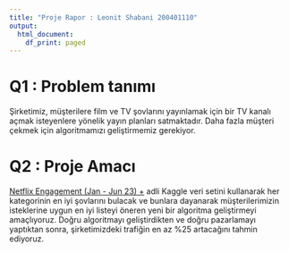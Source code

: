 ```yaml
---
title: "Proje Rapor : Leonit Shabani 200401110"
output:
  html_document:
    df_print: paged
---
```


# Q1 : Problem tanımı

Şirketimiz, müşterilere film ve TV şovlarını yayınlamak için bir TV kanalı açmak isteyenlere yönelik yayın planları satmaktadır. Daha fazla müşteri çekmek için algoritmamızı geliştirmemiz gerekiyor.

# Q2 : Proje Amacı

[Netflix Engagement (Jan - Jun 23) +](https://www.kaggle.com/datasets/vassyesboy/netflix-engagement-jan-jun-23) adli Kaggle veri setini kullanarak her kategorinin en iyi şovlarını bulacak ve bunlara dayanarak müşterilerimizin isteklerine uygun en iyi listeyi öneren yeni bir algoritma geliştirmeyi amaçlıyoruz. Doğru algoritmayı geliştirdikten ve doğru pazarlamayı yaptıktan sonra, şirketimizdeki trafiğin en az %25 artacağını tahmin ediyoruz.